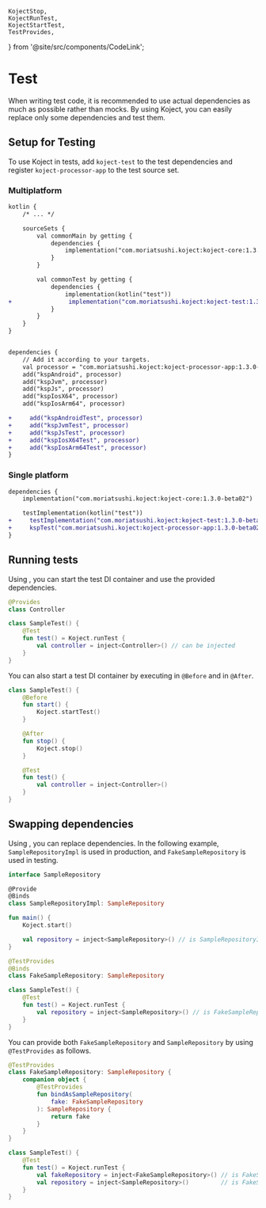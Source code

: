     KojectStop,
    KojectRunTest,
    KojectStartTest,
    TestProvides,
} from '@site/src/components/CodeLink';

# Test
When writing test code, it is recommended to use actual dependencies as much as possible rather than mocks.
By using Koject, you can easily replace only some dependencies and test them.

## Setup for Testing
To use Koject in tests, add `koject-test` to the test dependencies and register `koject-processor-app` to the test source set.

### Multiplatform
```diff title="build.gradle.kts"
kotlin {
    /* ... */

    sourceSets {
        val commonMain by getting {
            dependencies {
                implementation("com.moriatsushi.koject:koject-core:1.3.0-beta02")
            }
        }

        val commonTest by getting {
            dependencies {
                implementation(kotlin("test"))
+                implementation("com.moriatsushi.koject:koject-test:1.3.0-beta02")
            }
        }
    }
}


dependencies {
    // Add it according to your targets.
    val processor = "com.moriatsushi.koject:koject-processor-app:1.3.0-beta02"
    add("kspAndroid", processor)
    add("kspJvm", processor)
    add("kspJs", processor)
    add("kspIosX64", processor)
    add("kspIosArm64", processor)

+     add("kspAndroidTest", processor)
+     add("kspJvmTest", processor)
+     add("kspJsTest", processor)
+     add("kspIosX64Test", processor)
+     add("kspIosArm64Test", processor)
}
```

### Single platform
```diff title="build.gradle.kts"
dependencies {
    implementation("com.moriatsushi.koject:koject-core:1.3.0-beta02")

    testImplementation(kotlin("test"))
+     testImplementation("com.moriatsushi.koject:koject-test:1.3.0-beta02")
+     kspTest("com.moriatsushi.koject:koject-processor-app:1.3.0-beta02")
}
```

## Running tests

Using <KojectRunTest/>, you can start the test DI container and use the provided dependencies.

```kotlin
@Provides
class Controller
```
```kotlin
class SampleTest() {
    @Test
    fun test() = Koject.runTest {
        val controller = inject<Controller>() // can be injected
    }
}
```

You can also start a test DI container by executing <KojectStartTest/> in `@Before` and <KojectStop/> in `@After`.

```kotlin
class SampleTest() {
    @Before
    fun start() {
        Koject.startTest()
    }

    @After
    fun stop() {
        Koject.stop()
    }

    @Test
    fun test() {
        val controller = inject<Controller>()
    }
}
```

## Swapping dependencies
Using <TestProvides/>, you can replace dependencies.
In the following example, `SampleRepositoryImpl` is used in production, and `FakeSampleRepository` is used in testing.

```kotlin title="src/main/kotlin/SampleRepository.kt"
interface SampleRepository

@Provide
@Binds
class SampleRepositoryImpl: SampleRepository
```
```kotlin title="src/main/kotlin/main.kt"
fun main() {
    Koject.start()

    val repository = inject<SampleRepository>() // is SampleRepositoryImpl
}
```
```kotlin title="src/test/kotlin/FakeSampleRepository.kt"
@TestProvides
@Binds
class FakeSampleRepository: SampleRepository
```
```kotlin title="src/test/kotlin/FakeSampleRepository.kt"
class SampleTest() {
    @Test
    fun test() = Koject.runTest {
        val repository = inject<SampleRepository>() // is FakeSampleRepository
    }
}
```

You can provide both `FakeSampleRepository` and `SampleRepository` by using `@TestProvides` as follows.

```kotlin title="src/test/kotlin/FakeSampleRepository.kt"
@TestProvides
class FakeSampleRepository: SampleRepository {
    companion object {
        @TestProvides
        fun bindAsSampleRepository(
            fake: FakeSampleRepository
        ): SampleRepository {
            return fake
        }
    }
}
```
```kotlin title="src/test/kotlin/FakeSampleRepository.kt"
class SampleTest() {
    @Test
    fun test() = Koject.runTest {
        val fakeRepository = inject<FakeSampleRepository>() // is FakeSampleRepository
        val repository = inject<SampleRepository>()         // is FakeSampleRepository
    }
}
```
